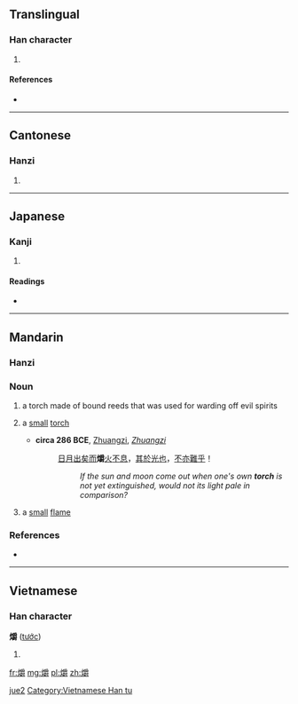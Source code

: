 ==Translingual==

===Han character===
{{Han char|rn=86|rad=火|as=18|sn=22|four=9284<sub>6</sub>|canj=火月田戈 (FBWI)}}

# {{defn|Han|sort=火18}}

====References====
* {{Han ref|kx=0687.330|dkj=19614|dj=1099.180|hdz=32248.120|uh=721D|ud=29213|bh=F5DA|bd=62938}}

----

==Cantonese==

===Hanzi===
{{yue-hanzi|jyut=|y=jeuk6}}

# {{defn|lang=yue|sort=火18}}

----

==Japanese==

===Kanji===
{{ja-kanji|grade=|rs=火18}}

# {{defn|lang=ja|sort=火18}}

====Readings====
* {{ja-readings|on=[[しゃく]] (shaku), [[さく]] (saku), [[しょう]] (shō)|kun=[[たいまつ]] (taimatsu)}}

----

==Mandarin==
{{zh-hanzi-box|爝}}

===Hanzi===
{{cmn-hanzi|pin=[[jué]] ([[jue2]]), [[jiào]] ([[jiao4]])|wg=chüeh<sup>2</sup>,chiao<sup>4</sup>}}

===Noun===
{{cmn-noun|ts|pin=[[jué]] or [[jiào]]|pint=jue2}}

# {{context|archaic|lang=cmn}} a torch made of bound reeds that was used for warding off evil spirits
# {{context|archaic|lang=cmn}} a [[small]] [[torch]]
#* '''circa 286 BCE''', [[w:Zhuangzi|Zhuangzi]], ''[[w:Zhuangzi (book)|Zhuangzi]]''
#*: [[日]][[月]][[出]][[矣]][[而]]'''爝'''[[火]][[不]][[息]]，[[其]][[於]][[光]][[也]]，[[不]][[亦]][[難]][[乎]]！
#*:: ''If the sun and moon come out when one's own '''torch''' is not yet extinguished, would not its light pale in comparison?''
# {{context|archaic|lang=cmn}} a [[small]] [[flame]]

===References===
* {{reference-book
 | last =
 | first =
 | authorlink =
 | coauthors =
 | year = 1998
 | title = [[w:Hanyu Da Zidian|Hanyu Da Zidian]] (漢語大字典)
 | publisher = Jianhong Publishers (建宏出版社)
 | location = Taipei
 | id = ISBN 9578134789
}}

[[Category:Mandarin archaic terms|jue2]]

----

==Vietnamese==

===Han character===
'''爝''' ([[tước]])

# {{defn|vi}}

[[Category:Vietnamese Han tu]]

[[fr:爝]]
[[mg:爝]]
[[pl:爝]]
[[zh:爝]]